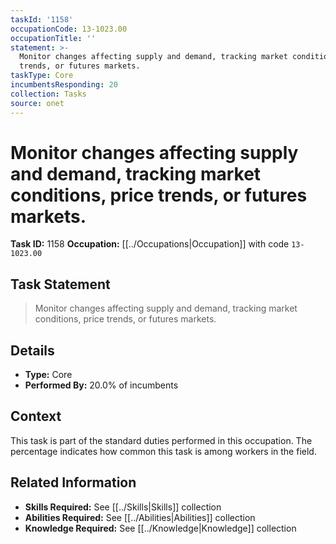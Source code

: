 ```yaml
---
taskId: '1158'
occupationCode: 13-1023.00
occupationTitle: ''
statement: >-
  Monitor changes affecting supply and demand, tracking market conditions, price
  trends, or futures markets.
taskType: Core
incumbentsResponding: 20
collection: Tasks
source: onet
---
```

# Monitor changes affecting supply and demand, tracking market conditions, price trends, or futures markets.

**Task ID:** 1158
**Occupation:** [[../Occupations|Occupation]] with code `13-1023.00`

## Task Statement

> Monitor changes affecting supply and demand, tracking market conditions, price trends, or futures markets.

## Details

- **Type:** Core
- **Performed By:** 20.0% of incumbents

## Context

This task is part of the standard duties performed in this occupation. The percentage indicates how common this task is among workers in the field.

## Related Information

- **Skills Required:** See [[../Skills|Skills]] collection
- **Abilities Required:** See [[../Abilities|Abilities]] collection
- **Knowledge Required:** See [[../Knowledge|Knowledge]] collection
